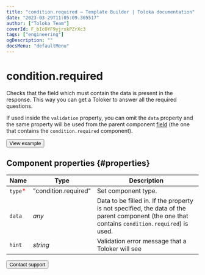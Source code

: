 ```yaml
---
title: "condition.required — Template Builder | Toloka documentation"
date: "2023-03-29T11:05:09.305517"
author: ["Toloka Team"]
coverId: F_bIcOYF9yjrxkPZrXc3
tags: ["engineering"]
ogDescription: ""
docsMenu: "defaultMenu"
---
```


# condition.required

Checks that the field which must contain the data is present in the response. This way you can get a Toloker to answer all the required questions.

If used inside the `validation` property, you can omit the `data` property and the same property will be used from the parent component [field](/docs/template-builder/reference/fields) (the one that contains the `condition.required` component).

<Button themeColor="light" view="default" size="l" type="link" url="https://ya.cc/t/td7VbsVy3tweoh">View example</Button>

## Component properties {#properties}

**Name** | **Type** | **Description**
----- | ----- | -----
`type`<span style="color: red">\*</span> | "condition.required" | Set component type.
`data` | _any_ | Data to be filled in. If the property is not specified, the data of the parent component (the one that contains `condition.required`) is used.
`hint` | _string_ | Validation error message that a Toloker will see

<Button themeColor="light" view="default" size="l" type="link" url="/docs/guide/troubleshooting/support?form-source=template-builder-reference-condition-required">Contact support</Button>